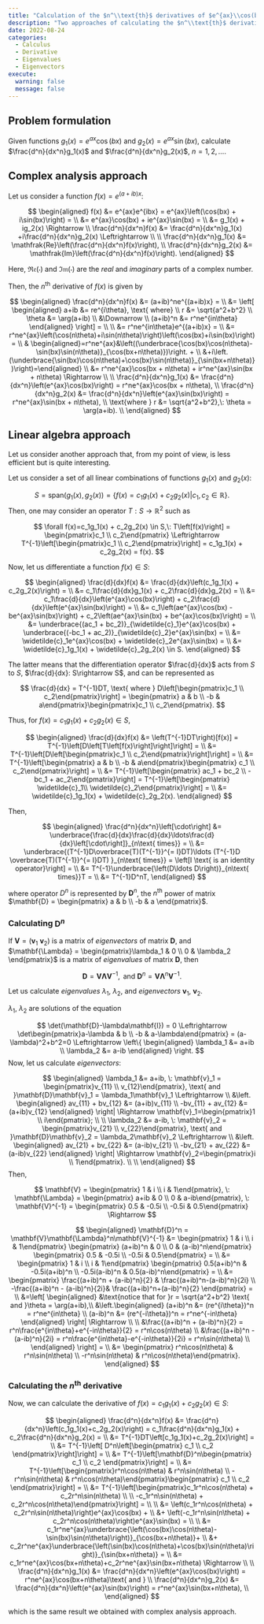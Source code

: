 ```yaml
---
title: "Calculation of the $n^\\text{th}$ derivatives of $e^{ax}\\cos(bx)$ and $e^{ax}\\sin(bx)$"
description: "Two approaches of calculating the $n^\\text{th}$ derivatives: complex analysis and linear algebra techniques."
date: 2022-08-24
categories:
  - Calculus
  - Derivative
  - Eigenvalues
  - Eigenvectors
execute: 
  warning: false
  message: false  
---
```


## Problem formulation

Given functions $g_1(x) = e^{ax}\cos(bx)$ and $g_2(x) = e^{ax}\sin(bx)$, calculate $\frac{d^n}{dx^n}g_1(x)$ and $\frac{d^n}{dx^n}g_2(x)$, $n = 1, 2, \ldots$.

## Complex analysis approach

Let us consider a function $f(x) = e^{(a+ib)x}$:

$$
\begin{aligned}
f(x) &= e^{ax}e^{ibx} = e^{ax}\left(\cos(bx) + i\sin(bx)\right) = \\
&= e^{ax}\cos(bx) + ie^{ax}\sin(bx) = \\
&= g_1(x) + ig_2(x) \Rightarrow \\
\frac{d^n}{dx^n}f(x) &= \frac{d^n}{dx^n}g_1(x) +i\frac{d^n}{dx^n}g_2(x) \Leftrightarrow \\ \\
\frac{d^n}{dx^n}g_1(x) &= \mathfrak{Re}\left(\frac{d^n}{dx^n}f(x)\right), \\
\frac{d^n}{dx^n}g_2(x) &= \mathfrak{Im}\left(\frac{d^n}{dx^n}f(x)\right).
\end{aligned}
$$

Here, $\mathfrak{Re}(\cdot)$ and $\mathfrak{Im}(\cdot)$ are the *real* and *imaginary* parts of a complex number.

Then, the $n^\text{th}$ derivative of $f(x)$ is given by

$$
\begin{aligned}
\frac{d^n}{dx^n}f(x) &= (a+ib)^ne^{(a+ib)x} = \\
&= \left[
\begin{aligned}
a+ib &= re^{i\theta}, \text{ where} \\
r &= \sqrt{a^2+b^2} \\
\theta &= \arg(a+ib) \\
&\Downarrow \\
(a+ib)^n &= r^ne^{in\theta}
\end{aligned}
\right] = \\ \\
&= r^ne^{in\theta}e^{(a+ib)x} = \\
&= r^ne^{ax}\left(\cos(n\theta)+i\sin(n\theta)\right)\left(\cos(bx)+i\sin(bx)\right) = \\
& \begin{aligned}=r^ne^{ax}&\left((\underbrace{\cos(bx)\cos(n\theta)-\sin(bx)\sin(n\theta)}_{\cos(bx+n\theta)})\right. + \\ 
&+i\left.(\underbrace{\sin(bx)\cos(n\theta)+\cos(bx)\sin(n\theta)}_{\sin(bx+n\theta)})\right)=\end{aligned} \\
&= r^ne^{ax}\cos(bx + n\theta) + ir^ne^{ax}\sin(bx + n\theta) \Rightarrow \\ \\
\frac{d^n}{dx^n}g_1(x) &= \frac{d^n}{dx^n}\left(e^{ax}\cos(bx)\right) = r^ne^{ax}\cos(bx + n\theta), \\
\frac{d^n}{dx^n}g_2(x) &= \frac{d^n}{dx^n}\left(e^{ax}\sin(bx)\right) = r^ne^{ax}\sin(bx + n\theta), \\
\text{where } r &= \sqrt{a^2+b^2},\: \theta = \arg(a+ib). \\
\end{aligned}
$$

## Linear algebra approach

Let us consider another approach that, from my point of view, is less efficient but is quite interesting.

Let us consider a set of all linear combinations of functions $g_1(x)$ and $g_2(x)$:

$$
S = \text{span}\left(g_1(x), g_2(x)\right) = \left\{f(x) = c_1g_1(x) + c_2g_2(x)|c_1, c_2 \in \mathbb{R}\right\}.
$$ Then, one may consider an operator $T: S \rightarrow \mathbb{R}^2$ such as

$$
\forall f(x)=c_1g_1(x) + c_2g_2(x) \in S,\: T\left[f(x)\right] = \begin{pmatrix}c_1 \\ c_2\end{pmatrix} \Leftrightarrow T^{-1}\left[\begin{pmatrix}c_1 \\ c_2\end{pmatrix}\right] = c_1g_1(x) + c_2g_2(x) = f(x).
$$

Now, let us differentiate a function $f(x)\in S$:

$$
\begin{aligned}
\frac{d}{dx}f(x) &= \frac{d}{dx}\left(c_1g_1(x) + c_2g_2(x)\right) = \\
&= c_1\frac{d}{dx}g_1(x) + c_2\frac{d}{dx}g_2(x) = \\
&= c_1\frac{d}{dx}\left(e^{ax}\cos(bx)\right) + c_2\frac{d}{dx}\left(e^{ax}\sin(bx)\right) = \\
&= c_1\left(ae^{ax}\cos(bx) - be^{ax}\sin(bx)\right) + c_2\left(ae^{ax}\sin(bx) + be^{ax}\cos(bx)\right) = \\
&= \underbrace{(ac_1 + bc_2)}_{\widetilde{c}_1}e^{ax}\cos(bx) + \underbrace{(-bc_1 + ac_2)}_{\widetilde{c}_2}e^{ax}\sin(bx) = \\
&= \widetilde{c}_1e^{ax}\cos(bx) + \widetilde{c}_2e^{ax}\sin(bx) = \\
&= \widetilde{c}_1g_1(x) + \widetilde{c}_2g_2(x) \in S.
\end{aligned}
$$

The latter means that the differentiation operator $\frac{d}{dx}$ acts from $S$ to $S$, $\frac{d}{dx}: S\rightarrow S$, and can be represented as

$$
\frac{d}{dx} = T^{-1}DT, \text{ where } D\left[\begin{pmatrix}c_1 \\ c_2\end{pmatrix}\right] = 
\begin{pmatrix} a & b \\ -b & a\end{pmatrix}\begin{pmatrix}c_1 \\ c_2\end{pmatrix}.
$$

Thus, for $f(x) = c_1g_1(x) + c_2g_2(x) \in S$,

$$
\begin{aligned}
\frac{d}{dx}f(x) &= \left(T^{-1}DT\right)[f(x)] = T^{-1}\left[D\left[T\left[f(x)\right]\right]\right] = \\
&= T^{-1}\left[D\left[\begin{pmatrix}c_1 \\ c_2\end{pmatrix}\right]\right] = \\
&= T^{-1}\left[\begin{pmatrix} a & b \\ -b & a\end{pmatrix}\begin{pmatrix} c_1 \\ c_2\end{pmatrix}\right] = \\
&= T^{-1}\left[\begin{pmatrix} ac_1 + bc_2 \\ -bc_1 + ac_2\end{pmatrix}\right] = T^{-1}\left[\begin{pmatrix} \widetilde{c}_1\\ \widetilde{c}_2\end{pmatrix}\right] = \\
&= \widetilde{c}_1g_1(x) + \widetilde{c}_2g_2(x).
\end{aligned}
$$

Then,

$$
\begin{aligned}
\frac{d^n}{dx^n}\left[\cdot\right] &= \underbrace{\frac{d}{dx}\frac{d}{dx}\ldots\frac{d}{dx}\left[\cdot\right]}_{n\text{ times}} = \\
&= \underbrace{(T^{-1}D\overbrace{T)(T^{-1}}^{= I}DT)\ldots (T^{-1}D \overbrace{T)(T^{-1}}^{= I}DT) }_{n\text{ times}} = \left[I \text{ is an identity operator}\right] = \\
&= T^{-1}\underbrace{\left(D\ldots D\right)}_{n\text{ times}}T = \\
&= T^{-1}D^nT,
\end{aligned}
$$

where operator $D^n$ is represented by $\mathbf{D}^n$, the $n^\text{th}$ power of matrix $\mathbf{D} = \begin{pmatrix} a & b \\ -b & a \end{pmatrix}$.

### Calculating $\mathbf{D}^n$

If $\mathbf{V} = \left(\mathbf{v}_1\: \mathbf{v}_2\right)$ is a matrix of *eigenvectors* of matrix $\mathbf{D}$, and $\mathbf{\Lambda} = \begin{pmatrix}\lambda_1 & 0 \\ 0 & \lambda_2 \end{pmatrix}$ is a matrix of *eigenvalues* of matrix $\mathbf{D}$, then

$$
\mathbf{D} = \mathbf{V}\mathbf{\Lambda}\mathbf{V}^{-1}, \text{ and } \mathbf{D}^n = \mathbf{V}\mathbf{\Lambda}^n\mathbf{V}^{-1}.
$$

Let us calculate *eigenvalues* $\lambda_1$, $\lambda_2$, and *eigenvectors* $\mathbf{v}_1$, $\mathbf{v}_2$.

$\lambda_1$, $\lambda_2$ are solutions of the equation

$$
\det(\mathbf{D}-\lambda\mathbf{I}) = 0 \Leftrightarrow \det\begin{pmatrix}a-\lambda & b \\ -b & a-\lambda\end{pmatrix} = (a-\lambda)^2+b^2=0 \Leftrightarrow 
\left\{
\begin{aligned}
\lambda_1 &= a+ib \\
\lambda_2 &= a-ib
\end{aligned}
\right.
$$ Now, let us calculate *eigenvectors*:

$$
\begin{aligned}
\lambda_1 &= a+ib, \: \mathbf{v}_1 = \begin{pmatrix}v_{11} \\ v_{12}\end{pmatrix}, \text{ and }\mathbf{D}\mathbf{v}_1 = \lambda_1\mathbf{v}_1 \Leftrightarrow \\
&\left.
\begin{aligned}
av_{11} + bv_{12} &= (a+ib)v_{11} \\
-bv_{11} + av_{12} &= (a+ib)v_{12}
\end{aligned}
\right| \Rightarrow \mathbf{v}_1=\begin{pmatrix}1 \\ i\end{pmatrix}; \\ \\
\lambda_2 &= a-ib, \: \mathbf{v}_2 = \begin{pmatrix}v_{21} \\ v_{22}\end{pmatrix}, \text{ and }\mathbf{D}\mathbf{v}_2 = \lambda_2\mathbf{v}_2 \Leftrightarrow \\
&\left.
\begin{aligned}
av_{21} + bv_{22} &= (a-ib)v_{21} \\
-bv_{21} + av_{22} &= (a-ib)v_{22}
\end{aligned}
\right| \Rightarrow \mathbf{v}_2=\begin{pmatrix}i \\ 1\end{pmatrix}. \\ \\
\end{aligned}
$$ Then,

$$
\mathbf{V} = \begin{pmatrix} 1 & i \\ i & 1\end{pmatrix}, \: 
\mathbf{\Lambda} = \begin{pmatrix} a+ib & 0 \\ 0 & a-ib\end{pmatrix}, \:
\mathbf{V}^{-1} = \begin{pmatrix} 0.5 & -0.5i \\ -0.5i & 0.5\end{pmatrix} \Rightarrow
$$

$$
\begin{aligned}
\mathbf{D}^n = \mathbf{V}\mathbf{\Lambda}^n\mathbf{V}^{-1} &= 
\begin{pmatrix} 1 & i \\ i & 1\end{pmatrix}
\begin{pmatrix} (a+ib)^n & 0 \\ 0 & (a-ib)^n\end{pmatrix}
\begin{pmatrix} 0.5 & -0.5i \\ -0.5i & 0.5\end{pmatrix} = \\
&= \begin{pmatrix} 1 & i \\ i & 1\end{pmatrix}
\begin{pmatrix} 0.5(a+ib)^n & -0.5i(a+ib)^n \\ -0.5i(a-ib)^n & 0.5(a-ib)^n\end{pmatrix} = \\
&= \begin{pmatrix} 
   \frac{(a+ib)^n + (a-ib)^n}{2} & \frac{(a+ib)^n-(a-ib)^n}{2i} \\ 
   -\frac{(a+ib)^n - (a-ib)^n}{2i}& \frac{(a+ib)^n+(a-ib)^n}{2}
\end{pmatrix} = \\
&=\left[
\begin{aligned}
&\text{notice that for }r = \sqrt{a^2+b^2} \text{ and }\theta = \arg(a+ib),\\
&\left.\begin{aligned}
(a+ib)^n &= (re^{i\theta})^n = r^ne^{in\theta} \\
(a-ib)^n &= (re^{-i\theta})^n = r^ne^{-in\theta}
\end{aligned}
\right| \Rightarrow \\ \\
&\frac{(a+ib)^n + (a-ib)^n}{2} = r^n\frac{e^{in\theta}+e^{-in\theta}}{2} = r^n\cos(n\theta) \\
&\frac{(a+ib)^n - (a-ib)^n}{2i} = r^n\frac{e^{in\theta}-e^{-in\theta}}{2i} = r^n\sin(n\theta) \\
\end{aligned}
\right] = \\
&= \begin{pmatrix} r^n\cos(n\theta) & r^n\sin(n\theta) \\ -r^n\sin(n\theta) & r^n\cos(n\theta)\end{pmatrix}.
\end{aligned}
$$

### Calculating the $n^\text{th}$ derivative

Now, we can calculate the derivative of $f(x) = c_1g_1(x) + c_2g_2(x) \in S$:

$$
\begin{aligned}
\frac{d^n}{dx^n}f(x) &= \frac{d^n}{dx^n}\left(c_1g_1(x)+c_2g_2(x)\right) = c_1\frac{d^n}{dx^n}g_1(x) + c_2\frac{d^n}{dx^n}g_2(x) = \\
&= T^{-1}DT\left[c_1g_1(x)+c_2g_2(x)\right] = \\
&= T^{-1}\left[ D^n\left[\begin{pmatrix} c_1 \\ c_2 \end{pmatrix}\right]\right] = \\
&= T^{-1}\left[\mathbf{D}^n\begin{pmatrix} c_1 \\ c_2 \end{pmatrix}\right] = \\
&= T^{-1}\left[\begin{pmatrix}r^n\cos(n\theta) & r^n\sin(n\theta) \\ -r^n\sin(n\theta) & r^n\cos(n\theta)\end{pmatrix}\begin{pmatrix} c_1 \\ c_2 \end{pmatrix}\right] = \\
&= T^{-1}\left[\begin{pmatrix}c_1r^n\cos(n\theta) + c_2r^n\sin(n\theta) \\ \\ -c_1r^n\sin(n\theta) + c_2r^n\cos(n\theta)\end{pmatrix}\right] = \\ \\
&= \left(c_1r^n\cos(n\theta) + c_2r^n\sin(n\theta)\right)e^{ax}\cos(bx) + \\
&+ \left(-c_1r^n\sin(n\theta) + c_2r^n\cos(n\theta)\right)e^{ax}\sin(bx) = \\ \\
&= c_1r^ne^{ax}\underbrace{\left(\cos(bx)\cos(n\theta)-\sin(bx)\sin(n\theta)\right)}_{\cos(bx+n\theta)}+ \\
&+ c_2r^ne^{ax}\underbrace{\left(\sin(bx)\cos(n\theta)+\cos(bx)\sin(n\theta)\right)}_{\sin(bx+n\theta)} = \\
&= c_1r^ne^{ax}\cos(bx+n\theta)+c_2r^ne^{ax}\sin(bx+n\theta) \Rightarrow \\ \\
\frac{d^n}{dx^n}g_1(x) &= \frac{d^n}{dx^n}\left(e^{ax}\cos(bx)\right) = r^ne^{ax}\cos(bx+n\theta)\text{ and } \\
\frac{d^n}{dx^n}g_2(x) &= \frac{d^n}{dx^n}\left(e^{ax}\sin(bx)\right) = r^ne^{ax}\sin(bx+n\theta), \\
\end{aligned}
$$

which is the same result we obtained with complex analysis approach.
